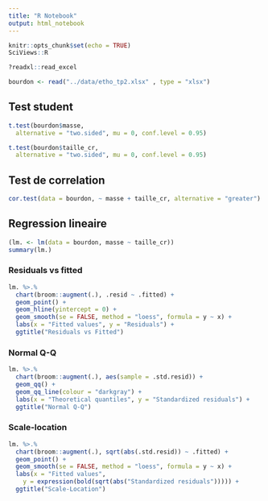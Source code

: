 ```yaml
---
title: "R Notebook"
output: html_notebook
---
```

```r
knitr::opts_chunk$set(echo = TRUE)
SciViews::R
```

```r
?readxl::read_excel
```

```r
bourdon <- read("../data/etho_tp2.xlsx" , type = "xlsx")

```

## Test student
```r
t.test(bourdon$masse,
  alternative = "two.sided", mu = 0, conf.level = 0.95)
```


```r
t.test(bourdon$taille_cr,
  alternative = "two.sided", mu = 0, conf.level = 0.95)
```

## Test de correlation
```r
cor.test(data = bourdon, ~ masse + taille_cr, alternative = "greater")
```


## Regression lineaire
```r
(lm. <- lm(data = bourdon, masse ~ taille_cr))
summary(lm.)
```

### Residuals vs fitted 
```r
lm. %>.%
  chart(broom::augment(.), .resid ~ .fitted) +
  geom_point() +
  geom_hline(yintercept = 0) +
  geom_smooth(se = FALSE, method = "loess", formula = y ~ x) +
  labs(x = "Fitted values", y = "Residuals") +
  ggtitle("Residuals vs Fitted")
```

### Normal Q-Q
```r
lm. %>.%
  chart(broom::augment(.), aes(sample = .std.resid)) +
  geom_qq() +
  geom_qq_line(colour = "darkgray") +
  labs(x = "Theoretical quantiles", y = "Standardized residuals") +
  ggtitle("Normal Q-Q")
```

### Scale-location
```r
lm. %>.%
  chart(broom::augment(.), sqrt(abs(.std.resid)) ~ .fitted) +
  geom_point() +
  geom_smooth(se = FALSE, method = "loess", formula = y ~ x) +
  labs(x = "Fitted values",
    y = expression(bold(sqrt(abs("Standardized residuals"))))) +
  ggtitle("Scale-Location")
```


```r
```


```r
```

